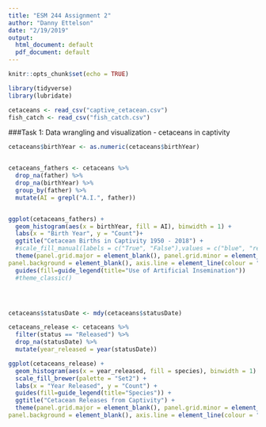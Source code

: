 ```yaml
---
title: "ESM 244 Assignment 2"
author: "Danny Ettelson"
date: "2/19/2019"
output:
  html_document: default
  pdf_document: default
---
```


```r
knitr::opts_chunk$set(echo = TRUE)
```


```r

library(tidyverse)
library(lubridate)

cetaceans <- read_csv("captive_cetacean.csv")
fish_catch <- read_csv("fish_catch.csv")

```

###Task 1: Data wrangling and visualization - cetaceans in captivity



```r


cetaceans$birthYear <- as.numeric(cetaceans$birthYear)


cetaceans_fathers <- cetaceans %>% 
  drop_na(father) %>% 
  drop_na(birthYear) %>% 
  group_by(father) %>% 
  mutate(AI = grepl("A.I.", father))


ggplot(cetaceans_fathers) +
  geom_histogram(aes(x = birthYear, fill = AI), binwidth = 1) +
  labs(x = "Birth Year", y = "Count")+
  ggtitle("Cetacean Births in Captivity 1950 - 2018") +
  #scale_fill_manual(labels = c("True", "False"),values = c("blue", "red")) +
  theme(panel.grid.major = element_blank(), panel.grid.minor = element_blank(),
panel.background = element_blank(), axis.line = element_line(colour = "black"), plot.title = element_text(hjust = 0.5),legend.position="bottom") +
  guides(fill=guide_legend(title="Use of Artificial Insemination")) 
  #theme_classic()





```

```r

cetaceans$statusDate <- mdy(cetaceans$statusDate)

cetaceans_release <- cetaceans %>% 
  filter(status == "Released") %>% 
  drop_na(statusDate) %>% 
  mutate(year_released = year(statusDate))

ggplot(cetaceans_release) +
  geom_histogram(aes(x = year_released, fill = species), binwidth = 1) +
  scale_fill_brewer(palette = "Set2") +  
  labs(x = "Year Released", y = "Count") +
  guides(fill=guide_legend(title="Species")) +
  ggtitle("Cetacean Releases from Captivity") +
  theme(panel.grid.major = element_blank(), panel.grid.minor = element_blank(),
panel.background = element_blank(), axis.line = element_line(colour = "black"), plot.title = element_text(hjust = 0.5),legend.position="bottom")



```

